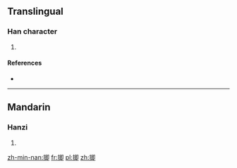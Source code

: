 ==Translingual==

===Han character===
{{Han char|rn=64|rad=手|as=09|sn=12|four=5702<sub>0</sub>|canj=手日戈中 (QAIL)}}

# {{defn|Han|sort=手09}}

====References====
* {{Han ref|kx=0443.150|dkj=12373|dj=0794.150|hdz=31920.040|uh=63E4|ud=25572|bh=D1B9|bd=53689}}

----

==Mandarin==

===Hanzi===
{{cmn-hanzi|pin=[[jí]] ([[ji2]]), [[dì]] ([[di4]])|wg=chi<sup>2</sup>, ti<sup>4</sup>}}

# {{defn|lang=cmn|sort=手09}}

[[zh-min-nan:揤]]
[[fr:揤]]
[[pl:揤]]
[[zh:揤]]